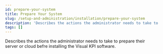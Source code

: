 ```yaml
---
id: prepare-your-system
title: Prepare Your System
slug: /setup-and-administration/installation/prepare-your-system
description: 'Describes the actions the administrator needs to take to prepare their server or cloud befre installing the Visual KPI software.'
tags: []
---
```


Describes the actions the administrator needs to take to prepare their server or cloud befre installing the Visual KPI software.
